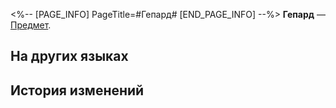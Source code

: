 <%-- [PAGE_INFO]
PageTitle=#Гепард#
[END_PAGE_INFO] --%>
{{Предмет Инфобокс
|id          = 250104
|Изображение = Предмет Гепард.png
|Тип         = 
|Инвентарь   = 
|Редкость    = 5
|Эффект      = 
|Описание    = 
}}
'''Гепард''' — [[Предмет]].

==На других языках==
{{На других языках
|en   = Gepard
|zhs  = 杰帕德
|zht  = 傑帕德
|ja   = ジェパード
|ko   = 게파드
|es   = Gepard
|fr   = Gepard
|ru   = Гепард
|th   = Gepard
|vi   = Gepard
|de   = Gepard
|id   = Gepard
|pt   = Gepard
}}

==История изменений==
{{История изменений|3.5}}